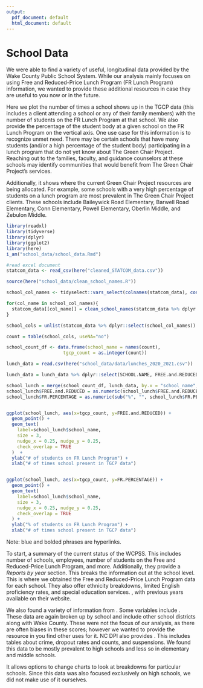 ```yaml
---
output:
  pdf_document: default
  html_document: default
---
```



# School Data

We were able to find a variety of useful, longitudinal data provided by the Wake County Public School System.
While our analysis mainly focuses on using Free and Reduced-Price Lunch Program (FR Lunch Program) information, we wanted to provide these additional resources in case they are useful to you now or in the future.

Here we plot the number of times a school shows up in the TGCP data (this includes a client attending a school or any of their family members) with the number of students on the FR Lunch Program at that school. We also provide the percentage of the student body at a given school on the FR Lunch Program on the vertical axis. One use case for this information is to recognize unmet need. There may be certain schools that have many students (and/or a high percentage of the student body) participating in a lunch program that do not yet know about The Green Chair Project. Reaching out to the families, faculty, and guidance counselors at these schools may identify communities that would benefit from The Green Chair Project's services.

Additionally, it shows where the current Green Chair Project resources are being allocated. For example, some schools with a very high percentage of students on a lunch program are most prevalent in The Green Chair Project clients. These schools include Baileywick Road Elementary, Barwell Road Elementary, Conn Elementary, Powell Elementary, Oberlin Middle, and Zebulon Middle.

```r
library(readxl)
library(tidyverse)
library(dplyr)
library(ggplot2)
library(here)
i_am("school_data/school_data.Rmd")

#read excel document 
statcom_data <- read_csv(here("cleaned_STATCOM_data.csv"))

source(here("school_data/clean_school_names.R"))

school_col_names <- tidyselect::vars_select(colnames(statcom_data), contains('School', ignore.case = TRUE)) 

for(col_name in school_col_names){
  statcom_data[[col_name]] = clean_school_names(statcom_data %>% dplyr::select(col_name, ClientZipCode))$school_names
}

school_cols = unlist(statcom_data %>% dplyr::select(school_col_names))

count = table(school_cols, useNA="no")

school_count_df <- data.frame(school_name = names(count),
                     tgcp_count = as.integer(count))

lunch_data = read.csv(here("school_data/data/lunches_2020_2021.csv"))

lunch_data = lunch_data %>% dplyr::select(SCHOOL.NAME, FREE.and.REDUCED, FR.PERCENTAGE)

school_lunch = merge(school_count_df, lunch_data, by.x = "school_name", by.y = "SCHOOL.NAME")
school_lunch$FREE.and.REDUCED = as.numeric(school_lunch$FREE.and.REDUCED)
school_lunch$FR.PERCENTAGE = as.numeric(sub("%", "", school_lunch$FR.PERCENTAGE))


ggplot(school_lunch, aes(x=tgcp_count, y=FREE.and.REDUCED)) + 
  geom_point() + 
  geom_text(
    label=school_lunch$school_name,
    size = 3,
    nudge_x = 0.25, nudge_y = 0.25, 
    check_overlap = TRUE
  )  + 
  ylab("# of students on FR Lunch Program") +
  xlab("# of times school present in TGCP data")


ggplot(school_lunch, aes(x=tgcp_count, y=FR.PERCENTAGE)) + 
  geom_point() + 
  geom_text(
    label=school_lunch$school_name,
    size = 3,
    nudge_x = 0.25, nudge_y = 0.25, 
    check_overlap = TRUE
  ) + 
  ylab("% of students on FR Lunch Program") +
  xlab("# of times school present in TGCP data")

```

Note: blue and bolded phrases are hyperlinks.

To start, [**\textcolor{blue}{here you can find}**](https://www.wcpss.net/domain/100) a summary of the current status of the WCPSS.
This includes number of schools, employees, number of students on the Free and Reduced-Price Lunch Program, and more.
Additionally, they provide a _Reports by year_ section.
This breaks the information out at the school level.
This is where we obtained the Free and Reduced-Price Lunch Program data for each school.
They also offer ethnicity breakdowns, limited English proficiency rates, and special education services.
[**\textcolor{blue}{You can view the spreadsheet for the 2020-2021 school year here}**](https://docs.google.com/spreadsheets/d/1Q7_HttWQBxRJfEGsvVl6Xf8slbLqxvuQvJ9Fz3hcL4k/edit#gid=1941273913), with previous years available on their website.


We also found a variety of information from [**\textcolor{blue}{the North Carolina Department of Public Instruction (NC DPI)}**](https://www.dpi.nc.gov/districts-schools).
Some variables include [**\textcolor{blue}{cohort graduation rate, ACT results, and SAT and AP results}**](https://www.dpi.nc.gov/districts-schools/testing-and-school-accountability/school-accountability-and-reporting).
These data are again broken up by school and include other school districts along with Wake County.
These were not the focus of our analysis, as there are often biases in these scores; however we wanted to provide the resource in you find other uses for it.
NC DPI also provides [**\textcolor{blue}{discipline and dropout data}**](https://www.dpi.nc.gov/data-reports/dropout-and-discipline-data/discipline-alp-and-dropout-annual-reports#2018-19).
This includes tables about crime, dropout rates and counts, and suspensions.
We found this data to be mostly prevalent to high schools and less so in elementary and middle schools.

[**\textcolor{blue}{Finally, here is a nice visualization about postsecondary enrollment in North Carolina high schools.}**](https://www.nccommunitycolleges.edu/analytics/dashboards/postsecondary-enrollment-high-school)
It allows options to change charts to look at breakdowns for particular schools.
Since this data was also focused exclusively on high schools, we did not make use of it ourselves.